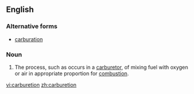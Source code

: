 ==English==

===Alternative forms===
*[[carburation]]


===Noun===
{{en-noun}}

#The process, such as occurs in a [[carburetor]], of mixing fuel with oxygen or air in appropriate proportion for [[combustion]].

[[vi:carburetion]]
[[zh:carburetion]]
